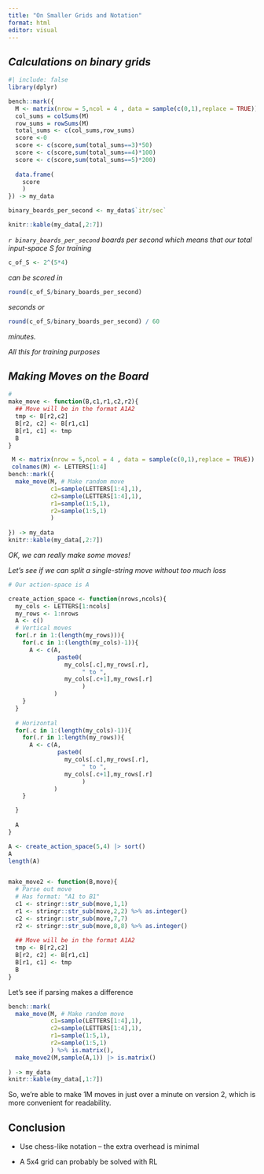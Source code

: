 ```yaml
---
title: "On Smaller Grids and Notation"
format: html
editor: visual
---
```


## *Calculations on binary grids*

```r
#| include: false
library(dplyr)
```

```r


bench::mark({
  M <- matrix(nrow = 5,ncol = 4 , data = sample(c(0,1),replace = TRUE))
  col_sums = colSums(M)
  row_sums = rowSums(M)
  total_sums <- c(col_sums,row_sums)
  score <-0
  score <- c(score,sum(total_sums==3)*50)
  score <- c(score,sum(total_sums==4)*100)
  score <- c(score,sum(total_sums==5)*200)
  
  data.frame(
    score
    )
}) -> my_data

binary_boards_per_second <- my_data$`itr/sec`

knitr::kable(my_data[,2:7])

```

*`r binary_boards_per_second` boards per second which means that our total input-space* $S$ *for training*

```r
c_of_S <- 2^(5*4)
```

*can be scored in*

```r
round(c_of_S/binary_boards_per_second) 
```

*seconds or*

```r
round(c_of_S/binary_boards_per_second) / 60
```

*minutes.*

*All this for training purposes*

## *Making Moves on the Board*

```r
# 
make_move <- function(B,c1,r1,c2,r2){
  ## Move will be in the format A1A2
  tmp <- B[r2,c2]
  B[r2, c2] <- B[r1,c1]
  B[r1, c1] <- tmp
  B
}
```

```r
 M <- matrix(nrow = 5,ncol = 4 , data = sample(c(0,1),replace = TRUE))
 colnames(M) <- LETTERS[1:4]
bench::mark({
  make_move(M, # Make random move
            c1=sample(LETTERS[1:4],1),
            c2=sample(LETTERS[1:4],1),
            r1=sample(1:5,1),
            r2=sample(1:5,1)
            )
  
}) -> my_data
knitr::kable(my_data[,2:7])
```

*OK, we can really make some moves!*

*Let's see if we can split a single-string move without too much loss*

```r
# Our action-space is A

create_action_space <- function(nrows,ncols){
  my_cols <- LETTERS[1:ncols]
  my_rows <- 1:nrows
  A <- c()
  # Vertical moves
  for(.r in 1:(length(my_rows))){
    for(.c in 1:(length(my_cols)-1)){
      A <- c(A,
              paste0(
                my_cols[.c],my_rows[.r],
                     " to ",
                my_cols[.c+1],my_rows[.r]
                     )
             )
    }
  }
  
  # Horizontal
  for(.c in 1:(length(my_cols)-1)){
    for(.r in 1:length(my_rows)){
      A <- c(A,
              paste0(
                my_cols[.c],my_rows[.r],
                     " to ",
                my_cols[.c+1],my_rows[.r]
                     )
             )
    }

  }
  
  A
}

A <- create_action_space(5,4) |> sort()
A
length(A)



```

```r
make_move2 <- function(B,move){
  # Parse out move
  # Has format: "A1 to B1"
  c1 <- stringr::str_sub(move,1,1)
  r1 <- stringr::str_sub(move,2,2) %>% as.integer()
  c2 <- stringr::str_sub(move,7,7)
  r2 <- stringr::str_sub(move,8,8) %>% as.integer()
  
  ## Move will be in the format A1A2
  tmp <- B[r2,c2]
  B[r2, c2] <- B[r1,c1]
  B[r1, c1] <- tmp
  B
}
```

Let's see if parsing makes a difference

```r

bench::mark(
  make_move(M, # Make random move
            c1=sample(LETTERS[1:4],1),
            c2=sample(LETTERS[1:4],1),
            r1=sample(1:5,1),
            r2=sample(1:5,1)
            ) %>% is.matrix(),
  make_move2(M,sample(A,1)) |> is.matrix()
  
) -> my_data
knitr::kable(my_data[,1:7])

```

So, we're able to make 1M moves in just over a minute on version 2, which is more convenient for readability.

## Conclusion

-   Use chess-like notation -- the extra overhead is minimal

-   A 5x4 grid can probably be solved with RL
